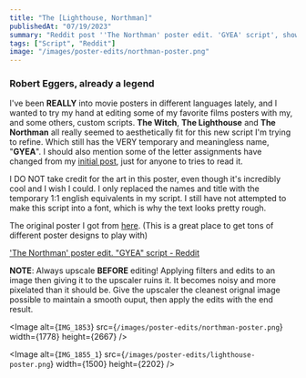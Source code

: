 ```yaml
---
title: "The [Lighthouse, Northman]"
publishedAt: "07/19/2023"
summary: "Reddit post ''The Northman' poster edit. 'GYEA' script', showing a couple of movie poster edits."
tags: ["Script", "Reddit"]
image: "/images/poster-edits/northman-poster.png"
---
```


### Robert Eggers, already a legend

I've been **REALLY** into movie posters in different languages lately, and I wanted to try my hand at editing some of my favorite films posters with my, and some others, custom scripts. **The Witch**, **The Lighthouse** and **The Northman** all really seemed to aesthetically fit for this new script I'm trying to refine. Which still has the VERY temporary and meaningless name, "**GYEA**". I should also mention some of the letter assignments have changed from my [initial post](https://www.reddit.com/r/neography/comments/13wk0t6/is_this_anything/?utm_source=share&utm_medium=web2x&context=3), just for anyone to tries to read it.

I DO NOT take credit for the art in this poster, even though it's incredibly cool and I wish I could. I only replaced the names and title with the temporary 1:1 english equivalents in my script. I still have not attempted to make this script into a font, which is why the text looks pretty rough.

The original poster I got from [here](https://www.themoviedb.org/movie/639933-the-northman/images/posters?language=en-US). (This is a great place to get tons of different poster designs to play with)

['The Northman' poster edit. "GYEA" script - Reddit](https://www.reddit.com/r/neography/comments/153tw4k/the_northman_poster_edit_gyea_script/?utm_source=share&utm_medium=web2x&context=3)

**NOTE**: Always upscale **BEFORE** editing! Applying filters and edits to an image then giving it to the upscaler ruins it. It becomes noisy and more pixelated than it should be. Give the upscaler the cleanest orignal image possible to maintain a smooth ouput, then apply the edits with the end result.

<Image
	alt={`IMG_1853`}
	src={`/images/poster-edits/northman-poster.png`}
    width={1778}
    height={2667}
/>

<Image
	alt={`IMG_1855_1`}
	src={`/images/poster-edits/lighthouse-poster.png`}
    width={1500}
    height={2202}
/>
